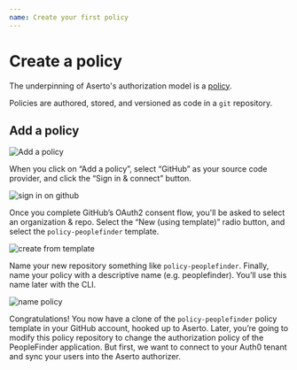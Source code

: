 ```yaml
---
name: Create your first policy
---
```


# Create a policy

The underpinning of Aserto's authorization model is a [policy](/policy-as-code). 

Policies are authored, stored, and versioned as code in a `git` repository.

## Add a policy 

![Add a policy](/add-a-policy.png)

When you click on “Add a policy”, select “GitHub” as your source code provider, and click the “Sign in & connect” button.

![sign in on github](/sign-in-github.png)

Once you complete GitHub’s OAuth2 consent flow, you'll be asked to select an organization & repo. Select the “New (using template)” radio button, and select the `policy-peoplefinder` template.

![create from template](/create-from-template.png)

Name your new repository something like `policy-peoplefinder`. Finally, name your policy with a descriptive name (e.g. peoplefinder). You’ll use this name later with the CLI.

![name policy](/name-policy.png)

Congratulations! You now have a clone of the `policy-peoplefinder` policy template in your GitHub account, hooked up to Aserto. Later, you’re going to modify this policy repository to change the authorization policy of the PeopleFinder application. But first, we want to connect to your Auth0 tenant and sync your users into the Aserto authorizer.
